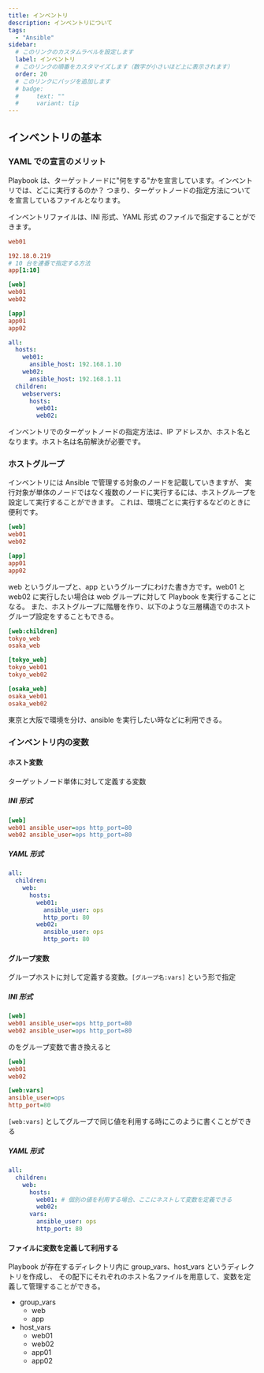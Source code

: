 ```yaml
---
title: インベントリ
description: インベントリについて
tags:
  - "Ansible"
sidebar:
  # このリンクのカスタムラベルを設定します
  label: インベントリ
  # このリンクの順番をカスタマイズします（数字が小さいほど上に表示されます）
  order: 20
  # このリンクにバッジを追加します
  # badge:
  #     text: ""
  #     variant: tip
---
```



## インベントリの基本

### YAML での宣言のメリット

Playbook は、ターゲットノードに"何をする"かを宣言しています。インベントリでは、どこに実行するのか？
つまり、ターゲットノードの指定方法についてを宣言しているファイルとなります。

インベントリファイルは、INI 形式、YAML 形式 のファイルで指定することができます。

```ini
web01

192.18.0.219
# 10 台を連番で指定する方法
app[1:10]
```

```ini
[web]
web01
web02

[app]
app01
app02
```

```yaml title="/etc/ansible/example.yaml"
all:
  hosts:
    web01:
      ansible_host: 192.168.1.10
    web02:
      ansible_host: 192.168.1.11
  children:
    webservers:
      hosts:
        web01:
        web02:
```

インベントリでのターゲットノードの指定方法は、IP アドレスか、ホスト名となります。ホスト名は名前解決が必要です。

### ホストグループ

インベントリには Ansible で管理する対象のノードを記載していきますが、
実行対象が単体のノードではなく複数のノードに実行するには、ホストグループを設定して実行することができます。
これは、環境ごとに実行するなどのときに便利です。

```ini title="ini形式のホストグループ"
[web]
web01
web02

[app]
app01
app02
```

web というグループと、app というグループにわけた書き方です。web01 と web02 に実行したい場合は web グループに対して Playbook を実行することになる。
また、ホストグループに階層を作り、以下のような三層構造でのホストグループ設定をすることもできる。

```ini
[web:children]
tokyo_web
osaka_web

[tokyo_web]
tokyo_web01
tokyo_web02

[osaka_web]
osaka_web01
osaka_web02
```

東京と大阪で環境を分け、ansible を実行したい時などに利用できる。

### インベントリ内の変数

#### ホスト変数

ターゲットノード単体に対して定義する変数

##### INI 形式

```ini
[web]
web01 ansible_user=ops http_port=80
web02 ansible_user=ops http_port=80
```

##### YAML 形式

```yaml
all:
  children:
    web:
      hosts:
        web01:
          ansible_user: ops
          http_port: 80
        web02:
          ansible_user: ops
          http_port: 80
```

#### グループ変数

グループホストに対して定義する変数。`[グループ名:vars]` という形で指定

##### INI 形式

```ini
[web]
web01 ansible_user=ops http_port=80
web02 ansible_user=ops http_port=80
```

のをグループ変数で書き換えると

```ini
[web]
web01
web02

[web:vars]
ansible_user=ops
http_port=80
```

`[web:vars]` としてグループで同じ値を利用する時にこのように書くことができる

##### YAML 形式

```yaml
all:
  children:
    web:
      hosts:
        web01: # 個別の値を利用する場合、ここにネストして変数を定義できる
        web02:
      vars:
        ansible_user: ops
        http_port: 80
```

#### ファイルに変数を定義して利用する

Playbook が存在するディレクトリ内に group_vars、host_vars というディレクトリを作成し、
その配下にそれぞれのホスト名ファイルを用意して、変数を定義して管理することができる。

<FileTree>

- group_vars
  - web
  - app
- host_vars
  - web01
  - web02
  - app01
  - app02

</FileTree>
